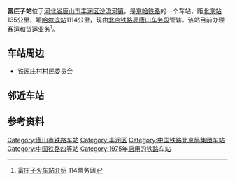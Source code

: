 {{Infobox China railway station
|车站名称 = 富庄子站
|图片 = 
|图片介绍 = 
|其他名称 = 
|车站拼音 = Fu Zhuang Zi
|英文名称 = Fuzhuangzi Railway Station><ref>{{cite journal |author=铁道部运输局|journal=铁路客货运输专刊|year=2012|issue=4|title=关于明确铁路车站站名英文译法的通知 运营运调电[2012]1911号|pages=6}}</ref>
|车站代码 = 11153<ref>{{cite book|title=中华人民共和国铁路车站代码（GB/T 10302-2010）|publisher=中国标准出版社|year=2010|isbn=155066140495|ignore-isbn-error=true|pages=11}}</ref>
|电报码 = FIP
|拼音码 = FZZ
|车站类型 = 客货运站
|技术性质 = 
|业务性质 = 
|始建时间 = 1975年
|开通运营 = 
|车站位置 = {{PRC}}[[河北省|河北省]][[唐山市|唐山市]][[丰润区|丰润区]][[沙流河镇|沙流河镇]]
|坐标 = {{coord|39|50|35|N|117|56|15|E|display=inline,title}}
|归属 = [[北京铁路局|北京铁路局]][[唐山车务段|唐山车务段]]
|线路 = [[京哈铁路|京哈铁路]]、[[京秦铁路|京秦铁路]]
|车站等级 = [[四等站_(中国大陆)|四等站]]
|使用状态 = 使用中
|股道数目 = 
|正线 = 
|到发线 = 
|其它线 = 
|月台数目 = 
|侧式站台 = 
|岛式站台 = 
|站台面 = 
|网站 = 
|站线配置图 = 
}}

'''富庄子站'''位于[[河北省|河北省]][[唐山市|唐山市]][[丰润区|丰润区]][[沙流河镇|沙流河镇]]，是[[京哈铁路|京哈铁路]]的一个车站，距[[北京站|北京站]]135公里，距[[哈尔滨站|哈尔滨站]]1114公里，现由[[北京铁路局|北京铁路局]][[唐山车务段|唐山车务段]]管辖。该站目前办理客运和货运业务<ref>[http://huochezhan.114piaowu.com/fuzhuangzi_introduce 富庄子火车站介绍] {{Wayback|url=http://huochezhan.114piaowu.com/fuzhuangzi_introduce |date=20170715204745 }} 114票务网</ref>。

==车站周边==
*铁匠庄村村民委员会

== 邻近车站 ==
{{start rail box|[[File:China_Railways.svg|16px]] [[中国铁路|中国铁路]]}}
{{s-inop|[[玉田县站|玉田县站]]<br /><s>''[[韩家林站|韩家林站]]''</s>(已撤销)|{{站|北京}}方向}}
{{s-line|[[京哈铁路|京哈铁路]]<br />← 18km 富庄子站 16km →}}
{{s-inop|[[唐山北站|唐山北站]]<br /><s>''[[大令公站|大令公站]]''</s>(已撤销)|{{站|哈尔滨}}方向}}
{{end box}}

== 参考资料 ==
{{reflist}}

{{京哈铁路}}

[[Category:唐山市铁路车站|Category:唐山市铁路车站]]
[[Category:丰润区|Category:丰润区]]
[[Category:中国铁路北京局集团车站|Category:中国铁路北京局集团车站]]
[[Category:中国铁路四等站|Category:中国铁路四等站]]
[[Category:1975年启用的铁路车站|Category:1975年启用的铁路车站]]